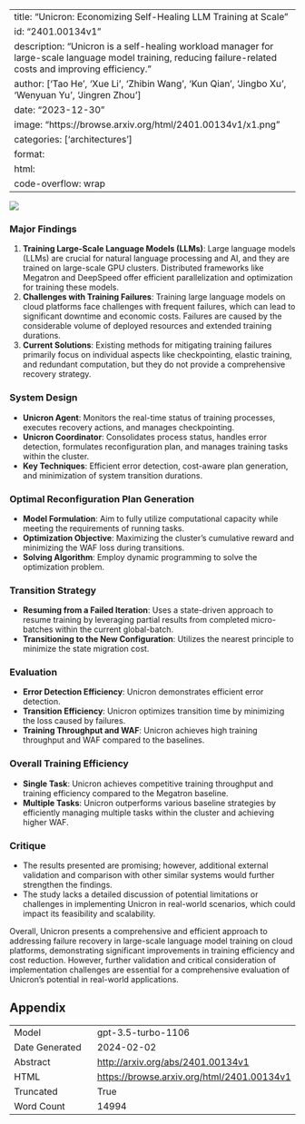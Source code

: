 
---
title: "Unicron: Economizing Self-Healing LLM Training at Scale"
id: "2401.00134v1"
description: "Unicron is a self-healing workload manager for large-scale language model training, reducing failure-related costs and improving efficiency."
author: ['Tao He', 'Xue Li', 'Zhibin Wang', 'Kun Qian', 'Jingbo Xu', 'Wenyuan Yu', 'Jingren Zhou']
date: "2023-12-30"
image: "https://browse.arxiv.org/html/2401.00134v1/x1.png"
categories: ['architectures']
format:
  html:
    code-overflow: wrap
---

![](https://browse.arxiv.org/html/2401.00134v1/x1.png)

### Major Findings
1. **Training Large-Scale Language Models (LLMs)**: Large language models (LLMs) are crucial for natural language processing and AI, and they are trained on large-scale GPU clusters. Distributed frameworks like Megatron and DeepSpeed offer efficient parallelization and optimization for training these models.
2. **Challenges with Training Failures**: Training large language models on cloud platforms face challenges with frequent failures, which can lead to significant downtime and economic costs. Failures are caused by the considerable volume of deployed resources and extended training durations.
3. **Current Solutions**: Existing methods for mitigating training failures primarily focus on individual aspects like checkpointing, elastic training, and redundant computation, but they do not provide a comprehensive recovery strategy.

### System Design
- **Unicron Agent**: Monitors the real-time status of training processes, executes recovery actions, and manages checkpointing.
- **Unicron Coordinator**: Consolidates process status, handles error detection, formulates reconfiguration plan, and manages training tasks within the cluster.
- **Key Techniques**: Efficient error detection, cost-aware plan generation, and minimization of system transition durations.

### Optimal Reconfiguration Plan Generation
- **Model Formulation**: Aim to fully utilize computational capacity while meeting the requirements of running tasks.
- **Optimization Objective**: Maximizing the cluster’s cumulative reward and minimizing the WAF loss during transitions.
- **Solving Algorithm**: Employ dynamic programming to solve the optimization problem.

### Transition Strategy
- **Resuming from a Failed Iteration**: Uses a state-driven approach to resume training by leveraging partial results from completed micro-batches within the current global-batch.
- **Transitioning to the New Configuration**: Utilizes the nearest principle to minimize the state migration cost.

### Evaluation
- **Error Detection Efficiency**: Unicron demonstrates efficient error detection.
- **Transition Efficiency**: Unicron optimizes transition time by minimizing the loss caused by failures.
- **Training Throughput and WAF**: Unicron achieves high training throughput and WAF compared to the baselines.

### Overall Training Efficiency
- **Single Task**: Unicron achieves competitive training throughput and training efficiency compared to the Megatron baseline.
- **Multiple Tasks**: Unicron outperforms various baseline strategies by efficiently managing multiple tasks within the cluster and achieving higher WAF.

### Critique
- The results presented are promising; however, additional external validation and comparison with other similar systems would further strengthen the findings.
- The study lacks a detailed discussion of potential limitations or challenges in implementing Unicron in real-world scenarios, which could impact its feasibility and scalability.

Overall, Unicron presents a comprehensive and efficient approach to addressing failure recovery in large-scale language model training on cloud platforms, demonstrating significant improvements in training efficiency and cost reduction. However, further validation and critical consideration of implementation challenges are essential for a comprehensive evaluation of Unicron's potential in real-world applications.

## Appendix

|          |          |
|----------|----------|
| Model     | gpt-3.5-turbo-1106       |
| Date Generated     | 2024-02-02       |
| Abstract | [http://arxiv.org/abs/2401.00134v1](http://arxiv.org/abs/2401.00134v1)        |
| HTML     | [https://browse.arxiv.org/html/2401.00134v1](https://browse.arxiv.org/html/2401.00134v1)       |
| Truncated       | True       |
| Word Count       | 14994       |